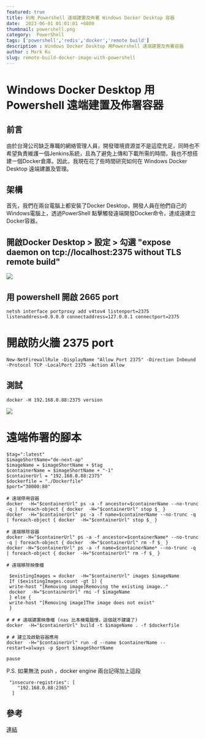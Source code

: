 ```yaml
---
featured: true
title: 利用 Powershell 遠端建置及佈署 Windows Docker Desktop 容器
date:  2023-06-01 01:01:01 +0800
thumbnail: powershell.png
category:  PowerShell
tags: ['powershell','redis','docker','remote build']
description : Windows Docker Desktop 用Powershell 遠端建置及佈署容器
author : Mark Ku
slug: remote-build-docker-image-with-powershell
---
```

# Windows Docker Desktop 用Powershell 遠端建置及佈署容器
## 前言
由於台灣公司缺乏專職的網絡管理人員，開發環境資源並不是這麼充足，同時也不希望負責維護一個Jenkins系統，且為了避免上傳和下載所需的時間，我也不想搭建一個Docker倉庫。因此，我現在花了些時間研究如何在 Windows Docker Desktop 遠端建置及管理。

## 架構
首先，我們在兩台電腦上都安裝了Docker Desktop，開發人員在他們自己的Windows電腦上，透過PowerShell 點擊觸發遠端開發Docker命令，達成遠建立Docker容器。

## 開啟Docker Desktop > 設定 > 勾選 "expose daemon on tcp://localhost:2375 without TLS remote build"
![](https://i.imgur.com/5pkjVit.png)

## 用 powershell 開啟 2665 port
```
netsh interface portproxy add v4tov4 listenport=2375 listenaddress=0.0.0.0 connectaddress=127.0.0.1 connectport=2375
```
# 開啟防火牆 2375 port
```
New-NetFirewallRule -DisplayName "Allow Port 2375" -Direction Inbound -Protocol TCP -LocalPort 2375 -Action Allow
```

## 測試
```
docker -H 192.168.0.88:2375 version
```
![](https://i.imgur.com/2kT4EHq.png)

# 遠端佈署的腳本

```
$tag=":latest"
$imageShortName="de-next-ap"
$imageName = $imageShortName + $tag
$containerName = $imageShortName + "-1"
$containerUrl = "192.168.0.88:2375"
$dockerfile = "./Dockerfile"
$port="30000:80"

# 遠端停用容器
docker  -H="$containerUrl" ps -a -f ancestor=$containerName --no-trunc -q | foreach-object { docker  -H="$containerUrl" stop $_ }
docker  -H="$containerUrl" ps -a -f name=$containerName --no-trunc -q | foreach-object { docker  -H="$containerUrl" stop $_ }

# 遠端移除容器
docker -H="$containerUrl" ps -a -f ancestor=$containerName* --no-trunc -q | foreach-object { docker  -H="$containerUrl" rm -f $_ }
docker -H="$containerUrl" ps -a -f name=$containerName* --no-trunc -q | foreach-object { docker  -H="$containerUrl" rm -f $_ }

# 遠端移除映像檔

 $existingImages = docker  -H="$containerUrl" images $imageName
 If ($existingImages.count -gt 1) {
 write-host "[Removing image]Removing the existing image.."
 docker  -H="$containerUrl" rmi -f $imageName
 } else {
 write-host "[Removing image]The image does not exist"
 }

# # # 遠端建置映像檔 (nas 比本機電腦慢，這個就不建議了)
docker  -H="$containerUrl" build -t $imageName . -f $dockerfile

# # 建立及啟動容器應用
docker  -H="$containerUrl" run -d --name $containerName --restart=always -p $port $imageShortName

pause
```

P.S. 如果無法 push ，docker engine 兩台記得加上這段
```
 "insecure-registries": [
    "192.168.0.88:2365"
  ]
```
## 參考

[連結](https://yfxie.com/build-docker-image-on-remote-windows-host/)
